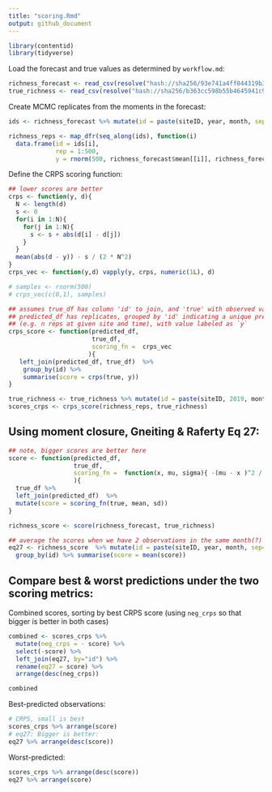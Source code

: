 ```yaml
---
title: "scoring.Rmd"
output: github_document
---
```


```r
library(contentid)
library(tidyverse)
```

Load the forecast and true values as determined by `workflow.md`:

```r
richness_forecast <- read_csv(resolve("hash://sha256/93e741a4ff044319b3288d71c71d4e95a76039bc3656e252621d3ad49ccc8200"))
true_richness <- read_csv(resolve("hash://sha256/b363cc598b55b4645941c99958542aa16db77363ded84544eb49c6ffe478441e"))
```

Create MCMC replicates from the moments in the forecast:

```r


ids <- richness_forecast %>% mutate(id = paste(siteID, year, month, sep="-")) %>% pull(id)

richness_reps <- map_dfr(seq_along(ids), function(i) 
  data.frame(id = ids[i],
             rep = 1:500, 
             y = rnorm(500, richness_forecast$mean[[i]], richness_forecast$sd[[i]])))
```

Define the CRPS scoring function:

```r
## lower scores are better
crps <- function(y, d){
  N <- length(d)
  s <- 0
  for(i in 1:N){
    for(j in 1:N){
      s <- s + abs(d[i] - d[j])
    }
  }
  mean(abs(d - y)) - s / (2 * N^2)
}
crps_vec <- function(y,d) vapply(y, crps, numeric(1L), d)

# samples <- rnorm(500)
# crps_vec(c(0,1), samples)
```


```r
## assumes true_df has column 'id' to join, and 'true' with observed value
## predicted_df has replicates, grouped by 'id' indicating a unique prediction 
## (e.g. n reps at given site and time), with value labeled as `y`
crps_score <- function(predicted_df,
                       true_df,
                       scoring_fn =  crps_vec
                      ){
   left_join(predicted_df, true_df)  %>% 
    group_by(id) %>% 
    summarise(score = crps(true, y))
}

```



```r
true_richness <- true_richness %>% mutate(id = paste(siteID, 2019, month, sep="-"))
scores_crps <- crps_score(richness_reps, true_richness)
```



## Using moment closure, Gneiting & Raferty Eq 27:


```r
## note, bigger scores are better here
score <- function(predicted_df,
                  true_df,
                  scoring_fn =  function(x, mu, sigma){ -(mu - x )^2 / sigma^2  - log(sigma)}
                  ){
  true_df %>% 
  left_join(predicted_df)  %>%
  mutate(score = scoring_fn(true, mean, sd))
}

```  


```r
richness_score <- score(richness_forecast, true_richness)

## average the scores when we have 2 observations in the same month(?)
eq27 <- richness_score  %>% mutate(id = paste(siteID, year, month, sep="-")) %>%
  group_by(id) %>% summarise(score = mean(score))

```

## Compare best & worst predictions under the two scoring metrics:

Combined scores, sorting by best CRPS score (using `neg_crps` so that bigger is better in both cases)

```r
combined <- scores_crps %>% 
  mutate(neg_crps = - score) %>% 
  select(-score) %>%
  left_join(eq27, by="id") %>%
  rename(eq27 = score) %>%
  arrange(desc(neg_crps))

combined
```



Best-predicted observations:

```r
# CRPS, small is best
scores_crps %>% arrange(score)
# eq27: Bigger is better:
eq27 %>% arrange(desc(score))
```

Worst-predicted:

```r
scores_crps %>% arrange(desc(score))
eq27 %>% arrange(score)
```





